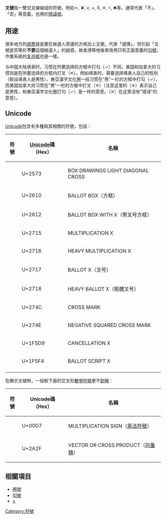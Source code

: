 '''叉號'''指一雙交叉線組成的符號，例如✗, ✘, x, ×, X, ✕, ☓, ✖等，通常代表「不」、「否」等意義，也用於[[隱諱號|隱諱號]]。

==用途==
很多地方的[[選票|選票]]就是要在候選人旁邊的方格加上叉號，代表「選擇」，但引起「叉號是否等於'''不要'''這個候選人」的疑惑，故香港等地後來改用只有正面意義的[[勾號|勾號]]。作業系統的[[核取方塊|复选框]]也是一樣。

与中国大陆填表时，习惯在所要选择的方框中打勾（✓）不同，美国和加拿大的习惯则是在所要选择的方框内打叉（✕）。例如填表时，需要选择填表人自己的性别（假设填表人是男性），東亞漢字文化圈一般习惯在“男”一栏的方框中打勾（✓），而美国加拿大则习惯在“男”一栏的方框中打叉（✕）（注意这里的（✕）表示自己是男性，和東亞漢字文化圈打勾（✓）是一样的意思。（✕）在这里没有"错误"的意思）。

==Unicode==
[[Unicode|Unicode]]包含有多種與其相關的符號，包括：
{| class="wikitable"
|-
!符號 || [[wikibooks:Unicode/Character_reference/2000-2FFF|Unicode]]碼（Hex） || 名稱
|-
|{{unicode|╳}}||U+2573||BOX DRAWINGS LIGHT DIAGONAL CROSS
|-
|{{unicode|☐}}||U+2610||BALLOT BOX（方框）
|-
|{{unicode|☒}}||U+2612||BALLOT BOX WITH X（帶叉号方框）
|-
|{{unicode|✕}}||U+2715||MULTIPLICATION X
|-
|{{unicode|✖}}||U+2716||HEAVY MULTIPLICATION X
|-
|{{unicode|✗}}||U+2717||BALLOT X（叉号）
|-
|{{unicode|✘}}||U+2718||HEAVY BALLOT X（粗體叉号）
|-
|{{unicode|❌}}||U+274C||CROSS MARK
|-
|{{unicode|❎}}||U+274E||NEGATIVE SQUARED CROSS MARK
|-
|{{unicode|🗙}}||U+1F5D9||CANCELLATION X
|-
|{{unicode|🗴}}||U+1F5F4||BALLOT SCRIPT X
|-
|}

在顯示叉號時，一般較下面的交叉形[[數學符號|數學符號]]更不[[軸對稱|對稱]]：
{| class="wikitable"
|-
!符號 || Unicode碼（Hex） || 名稱
|-
|{{unicode|×}}||U+00D7||MULTIPLICATION SIGN（[[×|乘法符號]]）
|-
|{{unicode|⨯}}||U+2A2F||VECTOR OR CROSS PRODUCT（[[向量積|向量積]]）
|}

==相關項目==
*[[圈號|圈號]]
*[[勾號|勾號]]
*[[×|×]]

{{stub}}

[[Category:符號|Category:符號]]